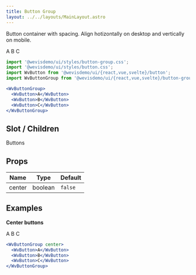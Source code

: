 ```yaml
---
title: Button Group
layout: ../../layouts/MainLayout.astro
---
```



Button container with spacing. Align hotizontally on desktop and vertically on mobile.

<div class="not-prose component-preview">
  <WvButtonGroup>
    <WvButton>A</WvButton>
    <WvButton>B</WvButton>
    <WvButton>C</WvButton>
  </WvButtonGroup>
</div>

```jsx
import '@wevisdemo/ui/styles/button-group.css';
import '@wevisdemo/ui/styles/button.css';
import WvButton from '@wevisdemo/ui/{react,vue,svelte}/button';
import WvButtonGroup from '@wevisdemo/ui/{react,vue,svelte}/button-group';
```

```jsx
<WvButtonGroup>
  <WvButton>A</WvButton>
  <WvButton>B</WvButton>
  <WvButton>C</WvButton>
</WvButtonGroup>
```

## Slot / Children

Buttons

## Props

| Name   | Type    | Default |
| ------ | ------- | ------- |
| center | boolean | `false` |

## Examples

**Center buttons**

<div class="not-prose component-preview">
  <WvButtonGroup center>
    <WvButton>A</WvButton>
    <WvButton>B</WvButton>
    <WvButton>C</WvButton>
  </WvButtonGroup>
</div>

```jsx
<WvButtonGroup center>
  <WvButton>A</WvButton>
  <WvButton>B</WvButton>
  <WvButton>C</WvButton>
</WvButtonGroup>
```
